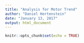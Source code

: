```yaml
---
title: "Analysis for Motor Trend"
author: "Daniel Hertenstein"
date: "January 13, 2017"
output: html_document
---
```


```r
knitr::opts_chunk$set(echo = TRUE)
```
